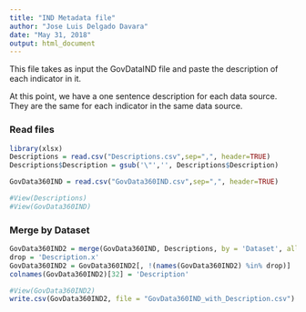 ```yaml
---
title: "IND Metadata file"
author: "Jose Luis Delgado Davara"
date: "May 31, 2018"
output: html_document
---
```


This file takes as input the GovDataIND file and paste the description of each indicator in it.

At this point, we have a one sentence description for each data source. They are the same for each indicator in the same data source.

### Read files
```r
library(xlsx)
Descriptions = read.csv("Descriptions.csv",sep=",", header=TRUE)
Descriptions$Description = gsub('\"','', Descriptions$Description)

GovData360IND = read.csv("GovData360IND.csv",sep=",", header=TRUE)

#View(Descriptions)
#View(GovData360IND)
```

### Merge by Dataset 
```r
GovData360IND2 = merge(GovData360IND, Descriptions, by = 'Dataset', all.x = T)
drop = 'Description.x'
GovData360IND2 = GovData360IND2[, !(names(GovData360IND2) %in% drop)]
colnames(GovData360IND2)[32] = 'Description'

#View(GovData360IND2)
write.csv(GovData360IND2, file = "GovData360IND_with_Description.csv")
```

